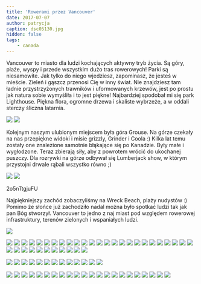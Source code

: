 ```yaml
---
title: 'Rowerami przez Vancouver'
date: 2017-07-07
author: patrycja
caption: dsc05130.jpg
hidden: false
tags: 
    - canada
---
```


Vancouver to miasto dla ludzi kochających aktywny tryb życia. Są góry, plaże, wyspy i przede wszystkim dużo tras rowerowych! Parki są niesamowite. Jak tylko do niego wjedziesz, zapominasz, że jesteś w mieście. Zieleń i gąszcz przenosi Cię w inny świat. Nie znajdziesz tam ładnie przystrzyżonych trawników i uformowanych krzewów, jest po prostu jak natura sobie wymyśliła i to jest piękne!
Najbardziej spodobał mi się park Lighthouse. Piękna flora, ogromne drzewa i skaliste wybrzeże, a w oddali sterczy śliczna latarnia.

<grid columns="2">

![](./dsc05023.jpg)
![](./dsc05003.jpg)

</grid>

Kolejnym naszym ulubionym miejscem była góra Grouse. Na górze czekały na nas przepiękne widoki i misie grizzly, Grinder i Coola :) Kilka lat temu zostały one znalezione samotnie błąkające się po Kanadzie. Były małe i wygłodzone. Teraz zbierają siły, aby z powrotem wrócić do ukochanej puszczy. Dla rozrywki na górze odbywał się Lumberjack show, w którym przystojni drwale rąbali wszystko równo ;) 

<grid columns="2">

![](./dsc04953.jpg)
![](./dsc04962.jpg)

</grid>

<youtube>2o5nTtgjuFU</youtube>

Najpiękniejszy zachód zobaczyliśmy na Wreck Beach, plaży nudystów :) Pomimo że słońce już zachodziło nadal można było spotkać ludzi tak jak pan Bóg stworzył.
Vancouver to jedno z naj miast pod względem rowerowej infrastruktury, terenów zielonych i
wspaniałych ludzi. 

![](./dsc04950.jpg)
<grid columns="3">

![](./dsc04952.jpg)
![](./dsc04953.jpg)
![](./dsc04961.jpg)
![](./dsc04981.jpg)
![](./dsc04963.jpg)
![](./dsc04964.jpg)
![](./dsc04965.jpg)
![](./dsc04957.jpg)
![](./dsc04958.jpg)
![](./dsc04970.jpg)
![](./20170623_101547.jpg)
![](./dsc04967.jpg)
![](./dsc04975.jpg)
![](./dsc04984.jpg)
![](./20170623_110318.jpg)
![](./dsc05000.jpg)
![](./dsc05001.jpg)
![](./dsc05002.jpg)
![](./dsc05003.jpg)
![](./dsc05008.jpg)
![](./dsc05009.jpg)
![](./dsc05007.jpg)
![](./dsc05006.jpg)
![](./dsc05005.jpg)
![](./dsc05004.jpg)
![](./dsc05010.jpg)
![](./dsc05011.jpg)
![](./dsc05012.jpg)
![](./dsc05013.jpg)
![](./dsc05014.jpg)
![](./dsc05015.jpg)
![](./dsc05020.jpg)
![](./dsc05019.jpg)
![](./dsc05018.jpg)
![](./dsc05017.jpg)
![](./dsc05021.jpg)

</grid>
<grid columns="2">

![](./dsc05023.jpg)
![](./dsc05022.jpg)
![](./dsc05027.jpg)
![](./dsc05033.jpg)
![](./dsc05028.jpg)
![](./dsc05049.jpg)
![](./dsc05051.jpg)
![](./dsc05055.jpg)
![](./dsc05056.jpg)
![](./dsc05057.jpg)
![](./dsc05058.jpg)
![](./dsc05059.jpg)
![](./dsc05060.jpg)

</grid>
<grid columns="3">

![](./dsc05061.jpg)
![](./dsc05062.jpg)
![](./20170624_194605.jpg)
![](./20170624_201920.jpg)
![](./dsc05079.jpg)
![](./dsc05081.jpg)
![](./dsc05083.jpg)
![](./dsc05082.jpg)
![](./dsc05096.jpg)
![](./dsc05098.jpg)
![](./dsc05097.jpg)
![](./dsc05099.jpg)
![](./dsc05102.jpg)
![](./dsc05105.jpg)
![](./dsc05108.jpg)
![](./dsc05118.jpg)
![](./dsc05112.jpg)
![](./dsc05111.jpg)
![](./dsc05123.jpg)
![](./dsc05130.jpg)
![](./dsc05132.jpg)
![](./dsc05136.jpg)

</grid>